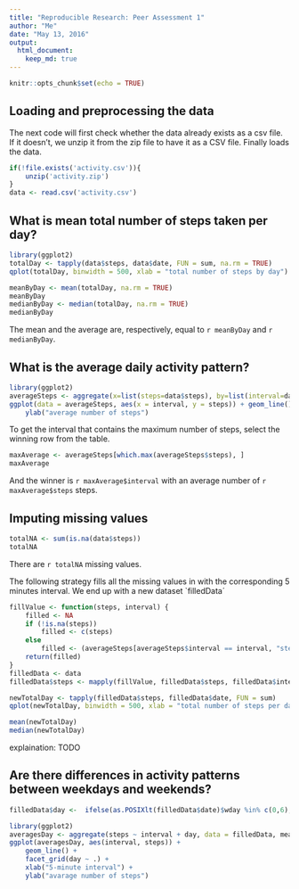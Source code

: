 ```yaml
---
title: "Reproducible Research: Peer Assessment 1"
author: "Me"
date: "May 13, 2016"
output: 
  html_document:
    keep_md: true
---
```


```r
knitr::opts_chunk$set(echo = TRUE)
```

## Loading and preprocessing the data

The next code will first check whether the data already exists as a csv file. If it doesn't, we unzip it from the zip file to have it as a CSV file. Finally loads the data.

```r
if(!file.exists('activity.csv')){
    unzip('activity.zip')
}
data <- read.csv('activity.csv')
```

## What is mean total number of steps taken per day?

```r
library(ggplot2)
totalDay <- tapply(data$steps, data$date, FUN = sum, na.rm = TRUE)
qplot(totalDay, binwidth = 500, xlab = "total number of steps by day")
```

```r
meanByDay <- mean(totalDay, na.rm = TRUE)
meanByDay
medianByDay <- median(totalDay, na.rm = TRUE)
medianByDay
```

The mean and the average are, respectively, equal to `r meanByDay` and `r medianByDay`.

## What is the average daily activity pattern?

```r
library(ggplot2)
averageSteps <- aggregate(x=list(steps=data$steps), by=list(interval=data$interval), FUN=mean, na.rm=TRUE)
ggplot(data = averageSteps, aes(x = interval, y = steps)) + geom_line() + xlab("5 minutes interval") + 
    ylab("average number of steps")
```

To get the interval that contains the maximum number of steps, select the winning row from the table.

```r
maxAverage <- averageSteps[which.max(averageSteps$steps), ]
maxAverage
```

And the winner is `r maxAverage$interval` with an average number of `r maxAverage$steps` steps.

## Imputing missing values

```r
totalNA <- sum(is.na(data$steps))
totalNA
```

There are `r totalNA` missing values.

The following strategy fills all the missing values in with the corresponding 5 minutes interval. We end up with a new dataset `filledData´

```r
fillValue <- function(steps, interval) {
    filled <- NA
    if (!is.na(steps)) 
        filled <- c(steps) 
    else 
        filled <- (averageSteps[averageSteps$interval == interval, "steps"])
    return(filled)
}
filledData <- data
filledData$steps <- mapply(fillValue, filledData$steps, filledData$interval)
```

```r
newTotalDay <- tapply(filledData$steps, filledData$date, FUN = sum)
qplot(newTotalDay, binwidth = 500, xlab = "total number of steps per day")
```

```r
mean(newTotalDay)
median(newTotalDay)
```

explaination: TODO

## Are there differences in activity patterns between weekdays and weekends?

```r
filledData$day <-  ifelse(as.POSIXlt(filledData$date)$wday %in% c(0,6), 'weekend', 'weekday')
```

```r
library(ggplot2)
averagesDay <- aggregate(steps ~ interval + day, data = filledData, mean)
ggplot(averagesDay, aes(interval, steps)) + 
    geom_line() + 
    facet_grid(day ~ .) +
    xlab("5-minute interval") + 
    ylab("avarage number of steps")
```